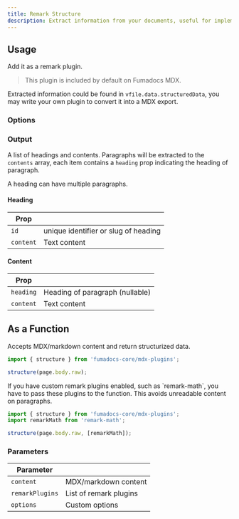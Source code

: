 ```yaml
---
title: Remark Structure
description: Extract information from your documents, useful for implementing document search
---
```


## Usage

Add it as a remark plugin.


> This plugin is included by default on Fumadocs MDX.

Extracted information could be found in `vfile.data.structuredData`, you may
write your own plugin to convert it into a MDX export.

### Options

<AutoTypeTable
  path="./content/docs/headless/props.ts"
  name="StructureOptions"
/>

### Output

A list of headings and contents. Paragraphs will be extracted to the `contents`
array, each item contains a `heading` prop indicating the heading of paragraph.

<Callout title="Note">A heading can have multiple paragraphs.</Callout>

#### Heading

| Prop      |                                      |
| --------- | ------------------------------------ |
| `id`      | unique identifier or slug of heading |
| `content` | Text content                         |

#### Content

| Prop      |                                 |
| --------- | ------------------------------- |
| `heading` | Heading of paragraph (nullable) |
| `content` | Text content                    |

## As a Function

Accepts MDX/markdown content and return structurized data.

```ts
import { structure } from 'fumadocs-core/mdx-plugins';

structure(page.body.raw);
```

<Callout title="Tip" className="mt-4">
If you have custom remark plugins enabled, such as
`remark-math`, you have to pass these plugins to the function. This avoids unreadable content on paragraphs.

```ts
import { structure } from 'fumadocs-core/mdx-plugins';
import remarkMath from 'remark-math';

structure(page.body.raw, [remarkMath]);
```

</Callout>

### Parameters

| Parameter       |                        |
| --------------- | ---------------------- |
| `content`       | MDX/markdown content   |
| `remarkPlugins` | List of remark plugins |
| `options`       | Custom options         |
